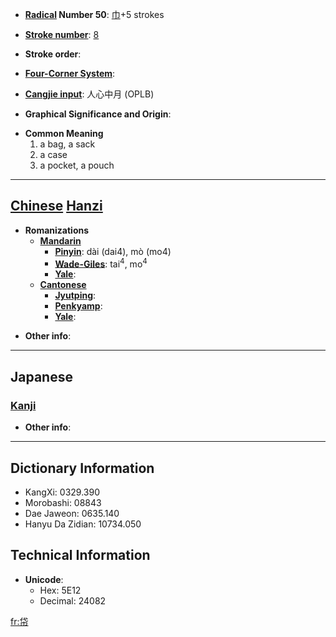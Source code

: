* '''[[Wiktionary:Chinese radical index| Radical]] Number 50''': [[Wiktionary:Chinese radical index 巾|巾]]+5 strokes

* '''[[Wiktionary:Chinese total strokes index|Stroke number]]''': [[Wiktionary:Chinese total strokes index 8|8]]

* '''Stroke order''': 

* '''[[Wiktionary:Chinese four corner index|Four-Corner System]]''': 

* '''[[Wiktionary:Chinese Cangjie index|Cangjie input]]''': 人心中月 (OPLB)

* '''Graphical Significance and Origin''': 

* '''Common Meaning'''
*#a bag, a sack
*# a case
*# a pocket, a pouch


----

== [[Chinese]] [[Hanzi]] ==

* '''Romanizations'''
** '''[[Mandarin]]'''
*** '''[[Pinyin]]''': dài (dai4), mò (mo4)
*** '''[[Wade-Giles]]''': tai<sup>4</sup>, mo<sup>4</sup>
*** '''[[Yale]]''': 
** '''[[Cantonese]]'''
*** '''[[Jyutping]]''':
*** '''[[Penkyamp]]''': 
*** '''[[Yale]]''': 

* '''Other info''': 

----

==Japanese==
===[[Kanji]]===
{{kanji|on readings=[[たい]] (tai), [[だい]] (dai)|kun readings=[[ふくろ]] (fukuro)}}

* '''Other info''':  

----

== Dictionary Information ==

* KangXi: 0329.390
* Morobashi: 08843
* Dae Jaweon: 0635.140
* Hanyu Da Zidian: 10734.050

== Technical Information ==

* '''Unicode''':
** Hex: 5E12
** Decimal: 24082

[[fr:帒]]